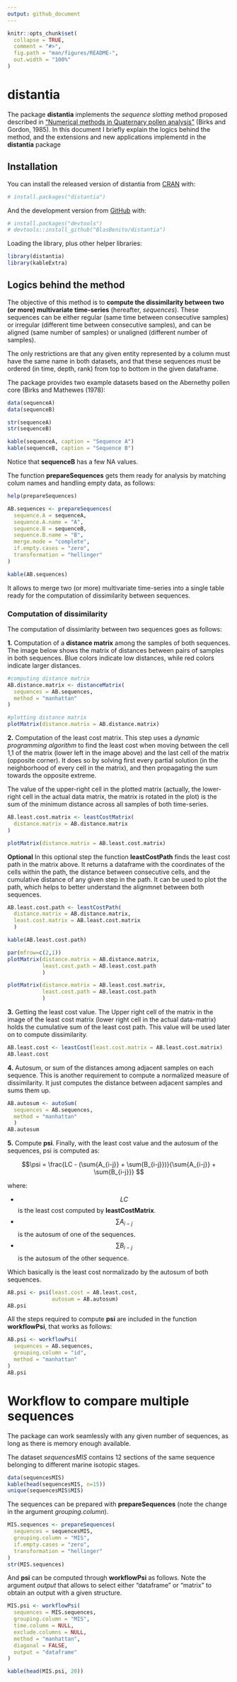 ```yaml
---
output: github_document
---
```


<!-- README.md is generated from README.Rmd. Please edit that file -->

```r
knitr::opts_chunk$set(
  collapse = TRUE,
  comment = "#>",
  fig.path = "man/figures/README-",
  out.width = "100%"
)
```
# distantia

<!-- badges: start -->
<!-- badges: end -->

The package **distantia** implements the *sequence slotting* method proposed described in ["Numerical methods in Quaternary pollen analysis"](https://onlinelibrary.wiley.com/doi/abs/10.1002/gea.3340010406) (Birks and Gordon, 1985). In this document I briefly explain the logics behind the method, and the extensions and new applications implementd in the **distantia** package

## Installation

You can install the released version of distantia from [CRAN](https://CRAN.R-project.org) with:

```r
# install.packages("distantia")
```

And the development version from [GitHub](https://github.com/) with:

```r
# install.packages("devtools")
# devtools::install_github("BlasBenito/distantia")
```

Loading the library, plus other helper libraries:

```r
library(distantia)
library(kableExtra)
```


## Logics behind the method

The objective of this method is to **compute the dissimilarity between two (or more) multivariate time-series** (hereafter, *sequences*). These sequences can be either regular (same time between consecutive samples) or irregular (different time between consecutive samples), and can be aligned (same number of samples) or unaligned (different number of samples). 

The only restrictions are that any given entity represented by a column must have the same name in both datasets, and that these sequences must be ordered (in time, depth, rank) from top to bottom in the given dataframe.

The package provides two example datasets based on the Abernethy pollen core (Birks and Mathewes (1978):

```r
data(sequenceA)
data(sequenceB)

str(sequenceA)
str(sequenceB)

kable(sequenceA, caption = "Sequence A")
kable(sequenceB, caption = "Sequence B")
```

Notice that **sequenceB** has a few NA values.

The function **prepareSequences** gets them ready for analysis by matching colum names and handling empty data, as follows:

```r
help(prepareSequences)

AB.sequences <- prepareSequences(
  sequence.A = sequenceA,
  sequence.A.name = "A",
  sequence.B = sequenceB,
  sequence.B.name = "B",
  merge.mode = "complete",
  if.empty.cases = "zero",
  transformation = "hellinger"
)

kable(AB.sequences)
```

It allows to merge two (or more) multivariate time-series into a single table ready for the computation of dissimilarity between sequences.

### Computation of dissimilarity

The computation of dissimlarity between two sequences goes as follows:

**1.** Computation of a **distance matrix** among the samples of both sequences. The image below shows the matrix of distances between pairs of samples in both sequences. Blue colors indicate low distances, while red colors indicate larger distances.

```r
#computing distance matrix
AB.distance.matrix <- distanceMatrix(
  sequences = AB.sequences,
  method = "manhattan"
)

#plotting distance matrix
plotMatrix(distance.matrix = AB.distance.matrix)
```

**2.** Computation of the least cost matrix. This step uses a *dynamic programming algorithm* to find the least cost when moving between the cell 1,1 of the matrix (lower left in the image above) and the last cell of the matrix (opposite corner). It does so by solving first every partial solution (in the neighborhood of every cell in the matrix), and then propagating the sum towards the opposite extreme. 

The value of the upper-right cell in the plotted matrix (actually, the lower-right cell in the actual data matrix, the matrix is rotated in the plot) is the sum of the minimum distance across all samples of both time-series.

```r
AB.least.cost.matrix <- leastCostMatrix(
  distance.matrix = AB.distance.matrix
)

plotMatrix(distance.matrix = AB.least.cost.matrix)
```

**Optional** In this optional step the function **leastCostPath** finds the least cost path in the matrix above. It returns a dataframe with the coordinates of the cells within the path, the distance between consecutive cells, and the cumulative distance of any given step in the path. It can be used to plot the path, which helps to better understand the alignmnet between both sequences.

```r
AB.least.cost.path <- leastCostPath(
  distance.matrix = AB.distance.matrix,
  least.cost.matrix = AB.least.cost.matrix
  )

kable(AB.least.cost.path)

par(mfrow=c(2,1))
plotMatrix(distance.matrix = AB.distance.matrix,
           least.cost.path = AB.least.cost.path
           )

plotMatrix(distance.matrix = AB.least.cost.matrix,
           least.cost.path = AB.least.cost.path
           )
```



**3.** Getting the least cost value. The Upper right cell of the matrix in the image of the least cost matrix (lower right cell in the actual data-matrix) holds the cumulative sum of the least cost path. This value will be used later on to compute dissimilarity.

```r
AB.least.cost <- leastCost(least.cost.matrix = AB.least.cost.matrix)
AB.least.cost
```


**4.** Autosum, or sum of the distances among adjacent samples on each sequence. This is another requirement to compute a normalized measure of dissimilarity. It just computes the distance between adjacent samples and sums them up.

```r
AB.autosum <- autoSum(
  sequences = AB.sequences,
  method = "manhattan"
  )
AB.autosum
```

**5.** Compute **psi**. Finally, with the least cost value and the autosum of the sequences, psi is computed as:

$$\psi = \frac{LC - (\sum{A_{i-j}} + \sum{B_{i-j}})}{\sum{A_{i-j}} + \sum{B_{i-j}}} $$

where:


+   $$LC$$ is the least cost computed by **leastCostMatrix**.
+   $$\sum{A_{i-j}}$$ is the autosum of one of the sequences.
+   $$\sum{B_{i-j}}$$ is the autosum of the other sequence.

Which basically is the least cost normalizado by the autosum of both sequences.

```r
AB.psi <- psi(least.cost = AB.least.cost,
              autosum = AB.autosum)
AB.psi
```

All the steps required to compute **psi** are included in the function **workflowPsi**, that works as follows:

```r
AB.psi <- workflowPsi(
  sequences = AB.sequences,
  grouping.column = "id",
  method = "manhattan"
)
AB.psi
```



# Workflow to compare multiple sequences

The package can work seamlessly with any given number of sequences, as long as there is memory enough available.

The dataset *sequencesMIS* contains 12 sections of the same sequence belonging to different marine isotopic stages. 

```r
data(sequencesMIS)
kable(head(sequencesMIS, n=15))
unique(sequencesMIS$MIS)
```

The sequences can be prepared with **prepareSequences** (note the change in the argument *grouping.column*).

```r
MIS.sequences <- prepareSequences(
  sequences = sequencesMIS,
  grouping.column = "MIS",
  if.empty.cases = "zero",
  transformation = "hellinger"
)
str(MIS.sequences)
```

And **psi** can be computed through **workflowPsi** as follows. Note the argument *output* that allows to select either "dataframe" or "matrix" to obtain an output with a given structure.


```r
MIS.psi <- workflowPsi(
  sequences = MIS.sequences,
  grouping.column = "MIS",
  time.column = NULL,
  exclude.columns = NULL,
  method = "manhattan",
  diagonal = FALSE,
  output = "dataframe"
)

kable(head(MIS.psi, 20))
```
